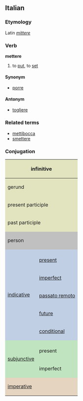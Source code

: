 ==Italian==
===Etymology===
Latin ''[[mittere]]''
===Verb===
'''mettere'''

# to [[put]], to [[set]]

====Synonym====
*[[porre]]

====Antonym====
*[[togliere]]

===Related terms===
*[[mettibocca]]
*[[smettere]]

===Conjugation===

<center>
{| style="background:#F0F0F0"

|-
! colspan="3" style="background:#e2e4c0" | infinitive
| colspan="5" | mettere

|-
! colspan="3" style="background:#e2e4c0" | gerund
| colspan="5" | mettendo

|-
! colspan="3" style="background:#e2e4c0" | present participle
| colspan="5" | [[mettente]]

|-
! colspan="3" style="background:#e2e4c0" | past participle
| colspan="5" | [[messo]]

|-
! colspan="2" rowspan="2" style="background:#C0C0C0" | person
! colspan="3" style="background:#C0C0C0" | singular
! colspan="3" style="background:#C0C0C0" | plural

|-
! style="background:#C0C0C0;width:12.5%" | first
! style="background:#C0C0C0;width:12.5%" | second
! style="background:#C0C0C0;width:12.5%" | third
! style="background:#C0C0C0;width:12.5%" | first
! style="background:#C0C0C0;width:12.5%" | second
! style="background:#C0C0C0;width:12.5%" | third

|-
! rowspan="6" style="background:#c0cfe4" | [[indicative]]

! style="background:#c0cfe4" colspan="1" | 
! style="background:#c0cfe4" | io
! style="background:#c0cfe4" | tu
! style="background:#c0cfe4" | lui/lei
! style="background:#c0cfe4" | noi
! style="background:#c0cfe4" | voi
! style="background:#c0cfe4" | loro

|-
! style="height:3em;background:#c0cfe4" | [[present]]
| metto
| metti
| mette
| mettiamo
| mettete
| mettono

|-
! style="height:3em;background:#c0cfe4" | [[imperfect]]
| mettevo
| mettevi
| metteva
| mettevamo
| mettevate
| mettevano

|-
! style="height:3em;background:#c0cfe4" | [[passato remoto]]
| misi
| mettesti
| mise
| mettemmo
| metteste
| misero

|-
! style="height:3em;background:#c0cfe4" | [[future]]
| metterò
| metterai
| metterà
| metteremo
| metterete
| metteranno

|-
! style="height:3em;background:#c0cfe4" | [[conditional]]
| metterei
| metteresti
| metterebbe
| metteremmo
| mettereste
| metterebbero

|-
! rowspan="3" style="background:#c0e4c0" |[[subjunctive]]
! style="background:#c0e4c0" | 
! style="background:#c0e4c0" | che io
! style="background:#c0e4c0" | che tu
! style="background:#c0e4c0" | che lui/che lei
! style="background:#c0e4c0" | che noi
! style="background:#c0e4c0" | che voi
! style="background:#c0e4c0" | che loro

|-
! style="height:3em;background:#c0e4c0" | present
| metta
| metta
| metta
| mettiamo
| mettiate
| mettano

|-
! style="height:3em;background:#c0e4c0" rowspan="1" | imperfect
| mettessi
| mettessi
| mettesse
| mettessimo
| metteste
| mettessero

|-
! colspan="2" rowspan="2" style="height:3em;background:#e4d4c0" | [[imperative]]
! style="background:#e4d4c0" | -
! style="background:#e4d4c0" | tu
! style="background:#e4d4c0" | lui/lei
! style="background:#e4d4c0" | noi
! style="background:#e4d4c0" | voi
! style="background:#e4d4c0" | loro

|-
|
| metti
| metta
| mettiamo
| mettete
| mettano

|}
</center>